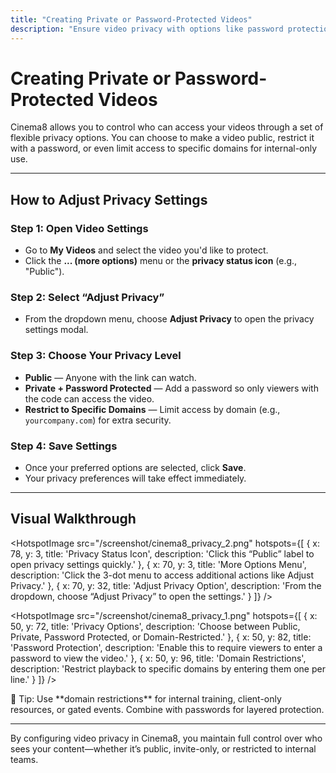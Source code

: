 ```yaml
---
title: "Creating Private or Password-Protected Videos"
description: "Ensure video privacy with options like password protection or domain-level access control in Cinema8."
---
```



# Creating Private or Password-Protected Videos

Cinema8 allows you to control who can access your videos through a set of flexible privacy options. You can choose to make a video public, restrict it with a password, or even limit access to specific domains for internal-only use.

---

## How to Adjust Privacy Settings

<Steps>

### Step 1: Open Video Settings

- Go to **My Videos** and select the video you'd like to protect.
- Click the **... (more options)** menu or the **privacy status icon** (e.g., "Public").

### Step 2: Select “Adjust Privacy”

- From the dropdown menu, choose **Adjust Privacy** to open the privacy settings modal.

### Step 3: Choose Your Privacy Level

- **Public** — Anyone with the link can watch.
- **Private + Password Protected** — Add a password so only viewers with the code can access the video.
- **Restrict to Specific Domains** — Limit access by domain (e.g., `yourcompany.com`) for extra security.

### Step 4: Save Settings

- Once your preferred options are selected, click **Save**.
- Your privacy preferences will take effect immediately.

</Steps>

---

## Visual Walkthrough

<HotspotImage
  src="/screenshot/cinema8_privacy_2.png"
  hotspots={[
    {
      x: 78,
      y: 3,
      title: 'Privacy Status Icon',
      description: 'Click this “Public” label to open privacy settings quickly.'
    },
    {
      x: 70,
      y: 3,
      title: 'More Options Menu',
      description: 'Click the 3-dot menu to access additional actions like Adjust Privacy.'
    },
    {
      x: 70,
      y: 32,
      title: 'Adjust Privacy Option',
      description: 'From the dropdown, choose “Adjust Privacy” to open the settings.'
    }
  ]}
/>

<HotspotImage
  src="/screenshot/cinema8_privacy_1.png"
  hotspots={[
    {
      x: 50,
      y: 72,
      title: 'Privacy Options',
      description: 'Choose between Public, Private, Password Protected, or Domain-Restricted.'
    },
    {
      x: 50,
      y: 82,
      title: 'Password Protection',
      description: 'Enable this to require viewers to enter a password to view the video.'
    },
    {
      x: 50,
      y: 96,
      title: 'Domain Restrictions',
      description: 'Restrict playback to specific domains by entering them one per line.'
    }
  ]}
/>

<Callout type="info">
🔐 Tip: Use **domain restrictions** for internal training, client-only resources, or gated events. Combine with passwords for layered protection.
</Callout>

---

By configuring video privacy in Cinema8, you maintain full control over who sees your content—whether it’s public, invite-only, or restricted to internal teams.
